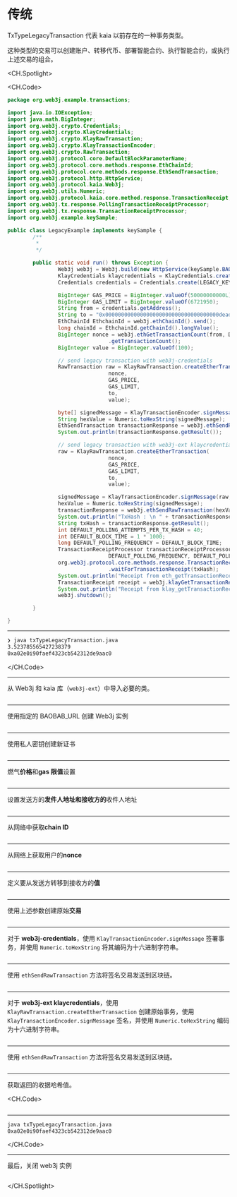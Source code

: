# 传统

TxTypeLegacyTransaction 代表 kaia 以前存在的一种事务类型。

这种类型的交易可以创建账户、转移代币、部署智能合约、执行智能合约，或执行上述交易的组合。

<CH.Spotlight>

<CH.Code>

```java txTypeLegacyTransaction.java
package org.web3j.example.transactions;

import java.io.IOException;
import java.math.BigInteger;
import org.web3j.crypto.Credentials;
import org.web3j.crypto.KlayCredentials;
import org.web3j.crypto.KlayRawTransaction;
import org.web3j.crypto.KlayTransactionEncoder;
import org.web3j.crypto.RawTransaction;
import org.web3j.protocol.core.DefaultBlockParameterName;
import org.web3j.protocol.core.methods.response.EthChainId;
import org.web3j.protocol.core.methods.response.EthSendTransaction;
import org.web3j.protocol.http.HttpService;
import org.web3j.protocol.kaia.Web3j;
import org.web3j.utils.Numeric;
import org.web3j.protocol.kaia.core.method.response.TransactionReceipt;
import org.web3j.tx.response.PollingTransactionReceiptProcessor;
import org.web3j.tx.response.TransactionReceiptProcessor;
import org.web3j.example.keySample;

public class LegacyExample implements keySample {
        /**
         *
         */

        public static void run() throws Exception {
                Web3j web3j = Web3j.build(new HttpService(keySample.BAOBAB_URL));
                KlayCredentials klaycredentials = KlayCredentials.create(keySample.LEGACY_KEY_privkey);
                Credentials credentials = Credentials.create(LEGACY_KEY_privkey);

                BigInteger GAS_PRICE = BigInteger.valueOf(50000000000L);
                BigInteger GAS_LIMIT = BigInteger.valueOf(6721950);
                String from = credentials.getAddress();
                String to = "0x000000000000000000000000000000000000dead";
                EthChainId EthchainId = web3j.ethChainId().send();
                long chainId = EthchainId.getChainId().longValue();
                BigInteger nonce = web3j.ethGetTransactionCount(from, DefaultBlockParameterName.LATEST).send()
                                .getTransactionCount();
                BigInteger value = BigInteger.valueOf(100);

                // send legacy transaction with web3j-credentials
                RawTransaction raw = KlayRawTransaction.createEtherTransaction(
                                nonce,
                                GAS_PRICE,
                                GAS_LIMIT,
                                to,
                                value);

                byte[] signedMessage = KlayTransactionEncoder.signMessage(raw, chainId, credentials);
                String hexValue = Numeric.toHexString(signedMessage);
                EthSendTransaction transactionResponse = web3j.ethSendRawTransaction(hexValue).send();
                System.out.println(transactionResponse.getResult());

                // send legacy transaction with web3j-ext klaycredentials
                raw = KlayRawTransaction.createEtherTransaction(
                                nonce,
                                GAS_PRICE,
                                GAS_LIMIT,
                                to,
                                value);

                signedMessage = KlayTransactionEncoder.signMessage(raw, chainId, klaycredentials);
                hexValue = Numeric.toHexString(signedMessage);
                transactionResponse = web3j.ethSendRawTransaction(hexValue).send();
                System.out.println("TxHash : \n " + transactionResponse.getResult());
                String txHash = transactionResponse.getResult();
                int DEFAULT_POLLING_ATTEMPTS_PER_TX_HASH = 40;
                int DEFAULT_BLOCK_TIME = 1 * 1000;
                long DEFAULT_POLLING_FREQUENCY = DEFAULT_BLOCK_TIME;
                TransactionReceiptProcessor transactionReceiptProcessor = new PollingTransactionReceiptProcessor(web3j,
                                DEFAULT_POLLING_FREQUENCY, DEFAULT_POLLING_ATTEMPTS_PER_TX_HASH);
                org.web3j.protocol.core.methods.response.TransactionReceipt ethReceipt = transactionReceiptProcessor
                                .waitForTransactionReceipt(txHash);
                System.out.println("Receipt from eth_getTransactionReceipt : \n" + ethReceipt);
                TransactionReceipt receipt = web3j.klayGetTransactionReceipt(txHash).send().getResult();
                System.out.println("Receipt from klay_getTransactionReceipt : \n" + receipt);
                web3j.shutdown();

        }

}
```

---

```zsh output
❯ java txTypeLegacyTransaction.java
3.523785565427238379
0xa02e0i90faef4323cb542312de9aac0
```

</CH.Code>

---

从 Web3j 和 kaia 库（`web3j-ext`）中导入必要的类。

```java txTypeLegacyTransaction.java focus=1:20

```

---

使用指定的 BAOBAB_URL 创建 Web3j 实例

```java txTypeLegacyTransaction.java focus=27

```

---

使用私人密钥创建新证书

```java txTypeLegacyTransaction.java focus=28:29

```

---

燃气**价格**和**gas 限值**设置

```java txTypeLegacyTransaction.java focus=31:32

```

---

设置发送方的**发件人地址和接收方的**收件人地址

```java txTypeLegacyTransaction.java focus=33,34

```

---

从网络中获取**chain ID**

```java txTypeLegacyTransaction.java focus=35:36

```

---

从网络上获取用户的**nonce**

```java txTypeLegacyTransaction.java focus=37:38

```

---

定义要从发送方转移到接收方的**值**

```java txTypeLegacyTransaction.java focus=39

```

---

使用上述参数创建原始**交易**

```java txTypeLegacyTransaction.java focus=42:47

```

---

对于 **web3j-credentials**，使用 `KlayTransactionEncoder.signMessage` 签署事务，并使用 `Numeric.toHexString` 将其编码为十六进制字符串。

```java txTypeLegacyTransaction.java focus=49:50

```

---

使用 `ethSendRawTransaction` 方法将签名交易发送到区块链。

```java txTypeLegacyTransaction.java focus=51:52

```

---

对于 **web3j-ext klaycredentials**，使用 `KlayRawTransaction.createEtherTransaction` 创建原始事务，使用 `KlayTransactionEncoder.signMessage` 签名，并使用 `Numeric.toHexString` 编码为十六进制字符串。

```java txTypeLegacyTransaction.java focus=54:63

```

---

使用 `ethSendRawTransaction` 方法将签名交易发送到区块链。

```java txTypeLegacyTransaction.java focus=64:66

```

---

获取返回的收据哈希值。

<CH.Code>

```java txTypeLegacyTransaction.java focus=67:76

```

---

```zsh output
java txTypeLegacyTransaction.java
0xa02e0i90faef4323cb542312de9aac0
```

</CH.Code>

---

最后，关闭 web3j 实例

```java txTypeLegacyTransaction.java focus=77

```

</CH.Spotlight>
